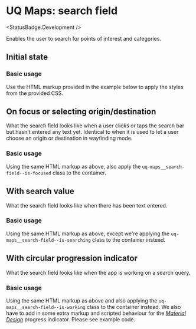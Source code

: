 
# UQ Maps: search field
<StatusBadge.Development />

Enables the user to search for points of interest and categories.

## Initial state

### Basic usage

Use the HTML markup provided in the example below to apply the styles from the
provided CSS.

<Canvas withSource="open">
  <Story height={120} id="deliverables-uq-maps-search-field--search-field" />
</Canvas>

## On focus or selecting origin/destination

What the search field looks like when a user clicks or taps the search bar but
hasn't entered any text yet. Identical to when it is used to let a user choose
an origin or destination in wayfinding mode.

### Basic usage

Using the same HTML markup as above, also apply the `uq-maps__search-field--is-focused`
class to the container.

<Canvas withSource="open">
  <Story height={200} id="deliverables-uq-maps-search-field--search-field-focused" />
</Canvas>

## With search value

What the search field looks like when there has been text entered.

### Basic usage

Using the same HTML markup as above, except we're applying the `uq-maps__search-field--is-searching`
class to the container instead.

<Canvas withSource="open">
  <Story height={120} id="deliverables-uq-maps-search-field--search-field-searching" />
</Canvas>

## With circular progression indicator

What the search field looks like when the app is working on a search query.

### Basic usage

Using the same HTML markup as above and also applying the `uq-maps__search-field--is-working`
class to the container instead. We also have to add in some extra markup and
scripted behaviour for the [*Material Design*][1] progress indicator. Please see example
code.

<Canvas withSource="open">
  <Story height={120} id="deliverables-uq-maps-search-field--search-field-working" />
</Canvas>

[1]: https://material.io/components/progress-indicators#circular-progress-indicators
[2]: https://material.io/develop/web/components/progress-indicator
